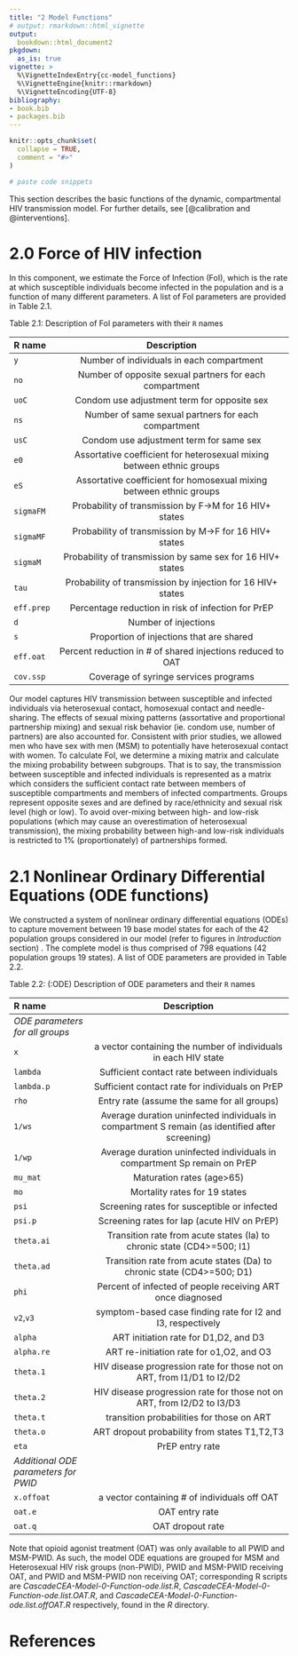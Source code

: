 ```yaml
---
title: "2 Model Functions"
# output: rmarkdown::html_vignette
output:
  bookdown::html_document2
pkgdown:
  as_is: true
vignette: >
  %\VignetteIndexEntry{cc-model_functions}
  %\VignetteEngine{knitr::rmarkdown}
  %\VignetteEncoding{UTF-8}
bibliography:
- book.bib
- packages.bib  
---
```


```r
knitr::opts_chunk$set(
  collapse = TRUE,
  comment = "#>"
)
```

```r
# paste code snippets
```

This section describes the basic functions of the dynamic, compartmental HIV transmission model. For further details, see [@calibration and @interventions].

# 2.0 Force of HIV infection {-}

In this component, we estimate the Force of Infection (FoI), which is the rate at which susceptible individuals become infected in the population and is a function of many different parameters. A list of FoI parameters are provided in Table 2.1.

Table 2.1: Description of FoI parameters with their `R` names

|**R name**  | **Description**                                                       |
|:-----------|:---------------------------------------------------------------------:|
| `y`        | Number of individuals in each compartment                             |
| `no`       | Number of opposite sexual partners for each compartment               |
| `uoC`      | Condom use adjustment term for opposite sex                           |
| `ns`       | Number of same sexual partners for each compartment                   |
|`usC`       | Condom use adjustment term for same sex                               |
| `e0`       | Assortative coefficient for heterosexual mixing between ethnic groups |
| `eS`       | Assortative coefficient for homosexual mixing between ethnic groups   |
| `sigmaFM`  | Probability of transmission by F->M for 16 HIV+ states                |
| `sigmaMF`  | Probability of transmission by M->F for 16 HIV+ states                |
| `sigmaM`   | Probability of transmission by same sex for 16 HIV+ states            |
| `tau`      | Probability of transmission by injection for 16 HIV+ states           |
| `eff.prep` | Percentage reduction in risk of infection for PrEP                    |
| `d`        | Number of injections                                                  |
| `s`        | Proportion of injections that are shared                              |
| `eff.oat`  | Percent reduction in # of shared injections reduced to OAT            |
| `cov.ssp`  | Coverage of syringe services programs                                 |


Our model captures HIV transmission between susceptible and infected individuals via heterosexual contact, homosexual contact and needle-sharing. The effects of sexual mixing patterns (assortative and proportional partnership mixing) and sexual risk behavior (ie. condom use, number of partners) are also accounted for. Consistent with prior studies, we allowed men who have sex with men (MSM) to potentially have heterosexual contact with women. To calculate FoI, we determine a mixing matrix and calculate the mixing probability between subgroups. That is to say, the transmission between susceptible and infected individuals is represented as a matrix which considers the sufficient contact rate between members of susceptible compartments and members of infected compartments.  Groups represent opposite sexes and are defined by race/ethnicity and sexual risk level (high or low). To avoid over-mixing between high- and low-risk populations (which may cause an overestimation of heterosexual transmission), the mixing probability between high-and low-risk individuals is restricted to 1% (proportionately) of partnerships formed. 

# 2.1 Nonlinear Ordinary Differential Equations (ODE functions)

We constructed a system of nonlinear ordinary differential equations (ODEs) to capture movement between 19 base model states for each of the 42 population groups considered in our model (refer to figures in *Introduction* section) . The complete model is thus comprised of 798 equations (42 population groups 19 states). A list of ODE parameters are provided in Table 2.2.

Table 2.2: (\tab:ODE) Description of ODE parameters and their `R` names

| **R name**                           | **Description**                                                                              
|:-------------------------------------|:---------------------------------------------------------------------------------------------:|
| *ODE parameters for all groups*                                                                                                       
| `x`                                  | a vector containing the number of individuals in each HIV state                                
| `lambda`                             | Sufficient contact rate between individuals                                                    
| `lambda.p`                           | Sufficient contact rate for individuals on PrEP                                                
| `rho`                                | Entry rate (assume the same for all groups)                                                    
| `1/ws`                               | Average duration uninfected individuals in compartment S remain (as identified after screening) | 
|`1/wp`                                | Average duration uninfected individuals in compartment Sp remain on PrEP                        
| `mu_mat`                             | Maturation rates (age>65)                                                                       
| `mo`                                 | Mortality rates for 19 states                                                                   
| `psi`                                | Screening rates for susceptible or infected                                                     
| `psi.p`                              | Screening rates for Iap (acute HIV on PrEP)                                                     
| `theta.ai`                           | Transition rate from acute states (Ia) to chronic state (CD4>=500; I1)                          
| `theta.ad`                           | Transition rate from acute states (Da) to chronic state (CD4>=500; D1)                          
| `phi`                                | Percent of infected of people receiving ART once diagnosed                                      
| `v2`,`v3`                            | symptom-based case finding rate for I2 and I3, respectively                                   
| `alpha`                              | ART initiation rate for D1,D2, and D3                                                           
| `alpha.re`                           | ART re-initiation rate for o1,O2, and O3                                                        
| `theta.1`                            | HIV disease progression rate for those not on ART, from I1/D1 to I2/D2                          
| `theta.2`                            | HIV disease progression rate for those not on ART, from I2/D2 to I3/D3                          
| `theta.t`                            | transition probabilities for those on ART                                                       
| `theta.o`                            | ART dropout probability from states T1,T2,T3                                                    
| `eta`                                | PrEP entry rate                                                                                 
| *Additional ODE parameters for PWID*                                                                                                  
| `x.offoat`                           | a vector containing # of individuals off OAT                                                    
| `oat.e`                              | OAT entry rate                                                                                  
| `oat.q`                              | OAT dropout rate                                                                                


Note that opioid agonist treatment (OAT) was only available to all PWID and MSM-PWID. As such, the model ODE equations are grouped for MSM and Heterosexual HIV risk groups (non-PWID), PWID and MSM-PWID receiving OAT, and PWID and MSM-PWID non receiving OAT; corresponding R scripts are *CascadeCEA-Model-0-Function-ode.list.R*, *CascadeCEA-Model-0-Function-ode.list.OAT.R*,  and *CascadeCEA-Model-0-Function-ode.list.offOAT.R* respectively, found in the *R* directory. 

# References {-}
